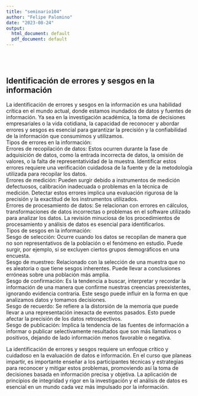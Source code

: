 ```yaml
---
title: "seminario104"
author: "Felipe Palomino"
date: "2023-08-24"
output:
  html_document: default
  pdf_document: default
---
```


</br></br>

## **Identificación de errores y sesgos en la información**

La identificación de errores y sesgos en la información es una habilidad crítica en el mundo actual, donde estamos inundados de datos y fuentes de información. Ya sea en la investigación académica, la toma de decisiones empresariales o la vida cotidiana, la capacidad de reconocer y abordar errores y sesgos es esencial para garantizar la precisión y la confiabilidad de la información que consumimos y utilizamos.
<div>
Tipos de errores en la información:
<div>
Errores de recopilación de datos: Estos ocurren durante la fase de adquisición de datos, como la entrada incorrecta de datos, la omisión de valores, o la falta de representatividad de la muestra. Identificar estos errores requiere una verificación cuidadosa de la fuente y de la metodología utilizada para recopilar los datos.
<div>
Errores de medición: Pueden surgir debido a instrumentos de medición defectuosos, calibración inadecuada o problemas en la técnica de medición. Detectar estos errores implica una evaluación rigurosa de la precisión y la exactitud de los instrumentos utilizados.
<div>
Errores de procesamiento de datos: Se relacionan con errores en cálculos, transformaciones de datos incorrectas o problemas en el software utilizado para analizar los datos. La revisión minuciosa de los procedimientos de procesamiento y análisis de datos es esencial para identificarlos.
<div>
Tipos de sesgos en la información:
<div>
Sesgo de selección: Ocurre cuando los datos se recopilan de manera que no son representativos de la población o el fenómeno en estudio. Puede surgir, por ejemplo, si se excluyen ciertos grupos demográficos en una encuesta.
<div>
Sesgo de muestreo: Relacionado con la selección de una muestra que no es aleatoria o que tiene sesgos inherentes. Puede llevar a conclusiones erróneas sobre una población más amplia.
<div>
Sesgo de confirmación: Es la tendencia a buscar, interpretar y recordar la información de una manera que confirme nuestras creencias preexistentes, ignorando evidencia contraria. Este sesgo puede influir en la forma en que analizamos datos y tomamos decisiones.
<div>
Sesgo de recuerdo: Se refiere a la distorsión de la memoria que puede llevar a una representación inexacta de eventos pasados. Esto puede afectar la precisión de los datos retrospectivos.
<div>
Sesgo de publicación: Implica la tendencia de las fuentes de información a informar o publicar selectivamente resultados que son más llamativos o positivos, dejando de lado información menos favorable o negativa.
<div>
La identificación de errores y sesgos requiere un enfoque crítico y cuidadoso en la evaluación de datos e información. En el curso que planeas impartir, es importante enseñar a los participantes técnicas y estrategias para reconocer y mitigar estos problemas, promoviendo así la toma de decisiones basada en información precisa y objetiva. La aplicación de principios de integridad y rigor en la investigación y el análisis de datos es esencial en un mundo cada vez más impulsado por la información.